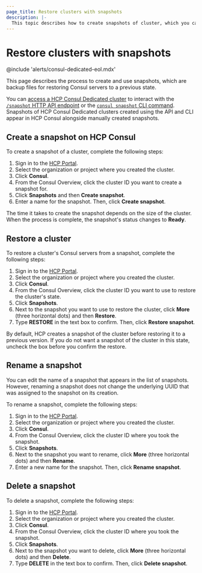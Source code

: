 ```yaml
---
page_title: Restore clusters with snapshots
description: |-
  This topic describes how to create snapshots of cluster, which you can use to restore a cluster to a previous state. Learn how to take a snapshot, restore a cluster, rename a snapshot, and delete a snapshot.
---
```


# Restore clusters with snapshots

@include 'alerts/consul-dedicated-eol.mdx'

This page describes the process to create and use snapshots, which are backup files for restoring Consul servers to a previous state.

You can [access a HCP Consul Dedicated cluster](/hcp/docs/consul/dedicated/access) to interact with the [`/snapshot` HTTP API endpoint](/consul/api-docs/snapshot) or the [`consul snapshot` CLI command](/consul/commands/snapshot). Snapshots of HCP Consul Dedicated clusters created using the API and CLI appear in HCP Consul alongside manually created snapshots.

## Create a snapshot on HCP Consul

To create a snapshot of a cluster, complete the following steps:

1. Sign in to the [HCP Portal](https://portal.cloud.hashicorp.com).
1. Select the organization or project where you created the cluster.
1. Click **Consul**.
1. From the Consul Overview, click the cluster ID you want to create a snapshot for.
1. Click **Snapshots** and then **Create snapshot**.
1. Enter a name for the snapshot. Then, click **Create snapshot**.

The time it takes to create the snapshot depends on the size of the cluster. When the process is complete, the snapshot's status changes to **Ready**.

## Restore a cluster

To restore a cluster's Consul servers from a snapshot, complete the following steps:

1. Sign in to the [HCP Portal](https://portal.cloud.hashicorp.com).
1. Select the organization or project where you created the cluster.
1. Click **Consul**.
1. From the Consul Overview, click the cluster ID you want to use to restore the cluster's state.
1. Click **Snapshots**.
1. Next to the snapshot you want to use to restore the cluster, click **More** (three horizontal dots) and then **Restore**.
1. Type **RESTORE** in the text box to confirm. Then, click **Restore snapshot**.

By default, HCP creates a snapshot of the cluster before restoring it to a previous version. If you do not want a snapshot of the cluster in this state, uncheck the box before you confirm the restore.

## Rename a snapshot

You can edit the name of a snapshot that appears in the list of snapshots. However, renaming a snapshot does not change the underlying UUID that was assigned to the snapshot on its creation.

To rename a snapshot, complete the following steps:

1. Sign in to the [HCP Portal](https://portal.cloud.hashicorp.com).
1. Select the organization or project where you created the cluster.
1. Click **Consul**.
1. From the Consul Overview, click the cluster ID where you took the snapshot.
1. Click **Snapshots**.
1. Next to the snapshot you want to rename, click **More** (three horizontal dots) and then **Rename**.
1. Enter a new name for the snapshot. Then, click **Rename snapshot**.

## Delete a snapshot

To delete a snapshot, complete the following steps:

1. Sign in to the [HCP Portal](https://portal.cloud.hashicorp.com).
1. Select the organization or project where you created the cluster.
1. Click **Consul**.
1. From the Consul Overview, click the cluster ID where you took the snapshot.
1. Click **Snapshots**.
1. Next to the snapshot you want to delete, click **More** (three horizontal dots) and then **Delete**. 
1. Type **DELETE** in the text box to confirm. Then, click **Delete snapshot**.